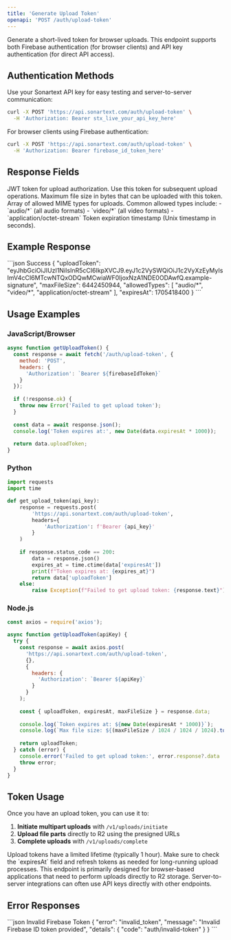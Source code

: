 ```yaml
---
title: 'Generate Upload Token'
openapi: 'POST /auth/upload-token'
---
```


Generate a short-lived token for browser uploads. This endpoint supports both Firebase authentication (for browser clients) and API key authentication (for direct API access).

## Authentication Methods

<Tabs>
<Tab title="API Key">
Use your Sonartext API key for easy testing and server-to-server communication:

```bash
curl -X POST 'https://api.sonartext.com/auth/upload-token' \
  -H 'Authorization: Bearer stx_live_your_api_key_here'
```
</Tab>

<Tab title="Firebase Token">
For browser clients using Firebase authentication:

```bash
curl -X POST 'https://api.sonartext.com/auth/upload-token' \
  -H 'Authorization: Bearer firebase_id_token_here'
```
</Tab>
</Tabs>

## Response Fields

<ResponseField name="uploadToken" type="string" required>
  JWT token for upload authorization. Use this token for subsequent upload operations.
</ResponseField>

<ResponseField name="maxFileSize" type="integer" required>
  Maximum file size in bytes that can be uploaded with this token.
</ResponseField>

<ResponseField name="allowedTypes" type="array" required>
  Array of allowed MIME types for uploads.
  <Expandable title="Allowed Types">
    Common allowed types include:
    - `audio/*` (all audio formats)
    - `video/*` (all video formats)
    - `application/octet-stream`
  </Expandable>
</ResponseField>

<ResponseField name="expiresAt" type="integer" required>
  Token expiration timestamp (Unix timestamp in seconds).
</ResponseField>

## Example Response

<ResponseExample>
```json Success
{
  "uploadToken": "eyJhbGciOiJIUzI1NiIsInR5cCI6IkpXVCJ9.eyJ1c2VySWQiOiJ1c2VyXzEyMyIsImV4cCI6MTcwNTQxODQwMCwiaWF0IjoxNzA1NDE0ODAwfQ.example-signature",
  "maxFileSize": 6442450944,
  "allowedTypes": [
    "audio/*",
    "video/*",
    "application/octet-stream"
  ],
  "expiresAt": 1705418400
}
```
</ResponseExample>

## Usage Examples

### JavaScript/Browser

```javascript
async function getUploadToken() {
  const response = await fetch('/auth/upload-token', {
    method: 'POST',
    headers: {
      'Authorization': `Bearer ${firebaseIdToken}`
    }
  });
  
  if (!response.ok) {
    throw new Error('Failed to get upload token');
  }
  
  const data = await response.json();
  console.log('Token expires at:', new Date(data.expiresAt * 1000));
  
  return data.uploadToken;
}
```

### Python

```python
import requests
import time

def get_upload_token(api_key):
    response = requests.post(
        'https://api.sonartext.com/auth/upload-token',
        headers={
            'Authorization': f'Bearer {api_key}'
        }
    )
    
    if response.status_code == 200:
        data = response.json()
        expires_at = time.ctime(data['expiresAt'])
        print(f"Token expires at: {expires_at}")
        return data['uploadToken']
    else:
        raise Exception(f"Failed to get upload token: {response.text}")
```

### Node.js

```javascript
const axios = require('axios');

async function getUploadToken(apiKey) {
  try {
    const response = await axios.post(
      'https://api.sonartext.com/auth/upload-token',
      {},
      {
        headers: {
          'Authorization': `Bearer ${apiKey}`
        }
      }
    );
    
    const { uploadToken, expiresAt, maxFileSize } = response.data;
    
    console.log(`Token expires at: ${new Date(expiresAt * 1000)}`);
    console.log(`Max file size: ${(maxFileSize / 1024 / 1024 / 1024).toFixed(2)} GB`);
    
    return uploadToken;
  } catch (error) {
    console.error('Failed to get upload token:', error.response?.data || error.message);
    throw error;
  }
}
```

## Token Usage

Once you have an upload token, you can use it to:

1. **Initiate multipart uploads** with `/v1/uploads/initiate`
2. **Upload file parts** directly to R2 using the presigned URLs
3. **Complete uploads** with `/v1/uploads/complete`

<Warning>
Upload tokens have a limited lifetime (typically 1 hour). Make sure to check the `expiresAt` field and refresh tokens as needed for long-running upload processes.
</Warning>

<Note>
This endpoint is primarily designed for browser-based applications that need to perform uploads directly to R2 storage. Server-to-server integrations can often use API keys directly with other endpoints.
</Note>

## Error Responses

<ResponseExample>
```json Invalid Firebase Token
{
  "error": "invalid_token",
  "message": "Invalid Firebase ID token provided",
  "details": {
    "code": "auth/invalid-token"
  }
}
```
</ResponseExample>
